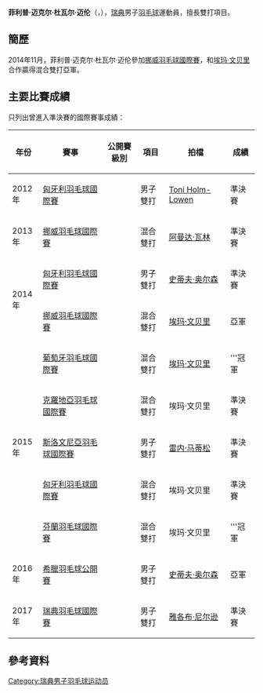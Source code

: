 {{noteTA|G1=Badminton}}
{{Infobox 羽球選手
| playername              = 菲利普·迈克尔·杜瓦尔·迈伦<br/>{{lang|sv|Filip Michael Duwall Myhren}}
| image                   = 
| size                    = 
| caption                 = 
| birth_name              = 
| date_of_birth           = {{birth_date_and_age|1993|1|4}}
| place_of_birth          = {{SWE}}
| height                  = 
| weight                  = 
| event                   = 男子雙打、混合雙打
| country                 = {{SWE}}
| years_active            = 
| handedness              = 
| coach                   = 
| highest_ranking         = 第112位（混雙-[[埃玛·文贝里|埃玛·文贝里]]）
| date_of_highest_ranking = 2015年4月9日<ref name="ranking">[http://bwfcontent.tournamentsoftware.com/ranking/player.aspx?id=8745&player=206450 BWF World Ranking - Ranking of Filip Michael Duwall MYHREN (57568)]{{en}}</ref>
| current_ranking         = 第261位（男雙-[[约纳坦·努德|努德]]）<br/>第357位（男雙-[[史蒂夫·奥尔森|奥尔森]]）<br/>第474位（男雙-[[尼科·鲁波宁|鲁波宁]]）<br/>第640位（男雙-[[雷内·马蒂松|马蒂松]]）<br/>第112位（混雙-[[埃玛·文贝里|埃玛·文贝里]]）
| date_of_current_ranking = 2015年4月9日<ref>[http://bwfcontent.tournamentsoftware.com/ranking/category.aspx?id=8745&category=474 BWF World Ranking - BWF世界排名榜 (4/9/2015) - Men's doubles]{{en}}</ref><ref>[http://bwfcontent.tournamentsoftware.com/ranking/category.aspx?id=8745&category=476 BWF World Ranking - BWF世界排名榜 (4/9/2015) - Mixed doubles]{{en}}</ref>
| played                  = 8勝–12負（男單）<br/>32勝–36負（男雙）<br/>21勝–19負（混雙）
| titles                  = 
| bwf_profile             = 6A36DE2D-DB47-4EDF-A19D-B985DE19230D
| bwf_id                  = 57568
| updated                 = 2015年4月12日
}}
{{MedalTableTop}}
{{MedalSport | 男子[[羽毛球|羽毛球]]}}
{{MedalCountry | {{SWE}}}}
{{MedalBottom}}
'''菲利普·迈克尔·杜瓦尔·迈伦'''（{{lang-sv|'''Filip Michael Duwall Myhren'''}}，{{bd|1993年|1月4日}}），[[瑞典|瑞典]]男子[[羽毛球|羽毛球]]運動員，擅長雙打項目。

==簡歷==
2014年11月，菲利普·迈克尔·杜瓦尔·迈伦參加[[2014年挪威羽毛球國際賽|挪威羽毛球國際賽]]，和[[埃玛·文贝里|埃玛·文贝里]]合作贏得混合雙打亞軍。

==主要比賽成績==
只列出曾進入準決賽的國際賽事成績：
{| class=wikitable style="text-align:center; font-size:small;" 
!width="50"|年份
!width="180"|賽事
!width="80"|公開賽級別
!width="60"|項目
!width="150"|拍檔
!width="50"|成績
|-
!rowspan="1"|2012年
|[[2012年匈牙利羽毛球國際賽|匈牙利羽毛球國際賽]]
|{{BWFIS}}
|男子雙打
|[[Toni_Holm-Lowen|Toni Holm-Lowen]]
|bgcolor="#b8860b"|準決賽
|-
!rowspan="1"|2013年
|[[2013年挪威羽毛球國際賽|挪威羽毛球國際賽]]
|{{BWFIS}}
|混合雙打
|[[阿曼达·瓦林|阿曼达·瓦林]]
|bgcolor="#b8860b"|準決賽
|-
!rowspan="2"|2014年
|[[2014年匈牙利羽毛球國際賽|匈牙利羽毛球國際賽]]
|{{BWFIS}}
|男子雙打
|{{flagicon|DEN}} [[史蒂夫·奥尔森|史蒂夫·奥尔森]]
|bgcolor="#b8860b"|準決賽
|-
|[[2014年挪威羽毛球國際賽|挪威羽毛球國際賽]]
|{{BWFIS}}
|混合雙打
|[[埃玛·文贝里|埃玛·文贝里]]
|bgcolor="silver"|亞軍
|-
!rowspan="5"|2015年
|[[2015年葡萄牙羽毛球國際賽|葡萄牙羽毛球國際賽]]
|{{BWFIS}}
|混合雙打
|[[埃玛·文贝里|埃玛·文贝里]]
|bgcolor="gold"|'''冠軍
|-
|[[2015年克羅地亞羽毛球國際賽|克羅地亞羽毛球國際賽]]
|{{BWFIS}}
|混合雙打
|埃玛·文贝里
|bgcolor="#b8860b"|準決賽
|-
|[[2015年斯洛文尼亞羽毛球國際賽|斯洛文尼亞羽毛球國際賽]]
|{{BWFIS}}
|男子雙打
|{{flagicon|DEN}} [[雷内·马蒂松|雷内·马蒂松]]
|bgcolor="#b8860b"|準決賽
|-
|[[2015年匈牙利羽毛球國際賽|匈牙利羽毛球國際賽]]
|{{BWFIS}}
|混合雙打
|埃玛·文贝里
|bgcolor="#b8860b"|準決賽
|-
|[[2015年芬蘭羽毛球國際賽|芬蘭羽毛球國際賽]]
|{{BWFIS}}
|混合雙打
|埃玛·文贝里
|bgcolor="gold"|'''冠軍
|-
!rowspan="1"|2016年
|[[2016年希臘羽毛球公開賽|希臘羽毛球公開賽]]
|{{BWFIS}}
|男子雙打
|{{flagicon|DEN}} [[史蒂夫·奥尔森|史蒂夫·奥尔森]]
|bgcolor="silver"|亞軍
|-
!rowspan="1"|2017年
|[[2017年瑞典羽毛球國際賽|瑞典羽毛球國際賽]]
|{{BWFIS}}
|男子雙打
|[[雅各布·尼尔逊|雅各布·尼尔逊]]
|bgcolor="#b8860b"|準決賽
|}
{{BWF賽事級別索引}}

==參考資料==
{{Reflist}}

{{DEFAULTSORT:Myhren, Filip Michael Duwall}}
[[Category:瑞典男子羽毛球运动员|Category:瑞典男子羽毛球运动员]]